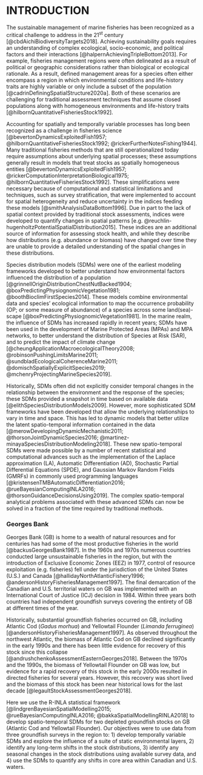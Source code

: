 # INTRODUCTION {#ref-intro}

The sustainable management of marine fisheries has been recognized as a critical challenge to address in the 21^st^ century [@cbdAichiBiodiversityTargets2018]. Achieving sustainability goals requires an understanding of complex ecological, socio-economic, and political factors and their interactions [@halpernAchievingTripleBottom2013]. For example, fisheries management regions were often delineated as a result of political or geographic considerations rather than biological or ecological rationale. As a result, defined management areas for a species often either encompass a region in which environmental conditions and life-history traits are highly variable or only include a subset of the population [@cadrinDefiningSpatialStructure2020a]. Both of these scenarios are challenging for traditional assessment techniques that assume closed populations along with homogeneous environments and life-history traits [@hilbornQuantitativeFisheriesStock1992]. 

Accounting for spatially and temporally variable processes has long been recognized as a challenge in fisheries science [@bevertonDynamicsExploitedFish1957; @hilbornQuantitativeFisheriesStock1992; @rickerFurtherNotesFishing1944]. Many traditional fisheries methods that are still operationalized today require assumptions about underlying spatial processes; these assumptions generally result in models that treat stocks as spatially homogeneous entities [@bevertonDynamicsExploitedFish1957; @rickerComputationInterpretationBiological1975; @hilbornQuantitativeFisheriesStock1992]. These simplifications were necessary because of computational and statistical limitations and techniques, such as survey stratification, that were implemented to account for spatial heterogeneity and reduce uncertainty in the indices feeding these models [@smithAnalysisDataBottom1996]. Due in part to the lack of spatial context provided by traditional stock assessments, indices were developed to quantify changes in spatial patterns [e.g. @reuchlin-hugenholtzPotentialSpatialDistribution2015]. These indices are an additional source of information for assessing stock health, and while they describe how distributions (e.g. abundance or biomass) have changed over time they are unable to provide a detailed understanding of the spatial changes in these distributions.

Species distribution models (SDMs) were one of the earliest modeling frameworks developed to better understand how environmental factors influenced the distribution of a population [@grinnellOriginDistributionChestNutBacked1904; @boxPredictingPhysiognomicVegetation1981; @boothBioclimFirstSpecies2014]. These models combine environmental data and species' ecological information to map the occurrence probability (OP; or some measure of abundance) of a species across some land(sea)-scape [@boxPredictingPhysiognomicVegetation1981]. In the marine realm, the influence of SDMs has increased rapidly in recent years; SDMs have been used in the development of Marine Protected Areas (MPAs) and MPA networks, to better understand the distribution of Species at Risk (SAR), and to predict the impact of climate change [@cheungApplicationMacroecologicalTheory2008; @robinsonPushingLimitsMarine2011; @sundbladEcologicalCoherenceMarine2011; @domischSpatiallyExplicitSpecies2019; @mchenryProjectingMarineSpecies2019].

Historically, SDMs often did not explicitly consider temporal changes in the relationship between the environment and the response of the species; these SDMs provided a snapshot in time based on available data [@elithSpeciesDistributionModels2009]. However, more sophisticated SDM frameworks have been developed that allow the underlying relationships to vary in time and space. This has led to dynamic models that better utilize the latent spatio-temporal information contained in the data [@merowDevelopingDynamicMechanistic2011; @thorsonJointDynamicSpecies2016; @martinez-minayaSpeciesDistributionModeling2018]. These new spatio-temporal SDMs were made possible by a number of recent statistical and computational advances such as the implementation of the Laplace approximation (LA), Automatic Differentiation (AD), Stochastic Partial Differential Equations (SPDE), and Gaussian Markov Random Fields (GMRFs) in commonly used programming languages [@kristensenTMBAutomaticDifferentiation2016; @rueBayesianComputingINLA2016; @thorsonGuidanceDecisionsUsing2019]. The complex spatio-temporal analytical problems associated with these advanced SDMs can now be solved in a fraction of the time required by traditional methods.

### Georges Bank

Georges Bank (GB) is home to a wealth of natural resources and for centuries has had some of the most productive fisheries in the world [@backusGeorgesBank1987]. In the 1960s and 1970s numerous countries conducted large unsustainable fisheries in the region, but with the introduction of Exclusive Economic Zones (EEZ) in 1977, control of resource exploitation (e.g. fisheries) fell under the jurisdiction of the United States (U.S.) and Canada [@hallidayNorthAtlanticFishery1996; @andersonHistoryFisheriesManagement1997]. The final demarcation of the Canadian and U.S. territorial waters on GB was implemented with an International Court of Justice (ICJ) decision in 1984. Within three years both countries had independent groundfish surveys covering the entirety of GB at different times of the year.

Historically, substantial groundfish fisheries occurred on GB, including Atlantic Cod (*Gadus morhua*) and Yellowtail Flounder (*Limanda ferruginea*) [@andersonHistoryFisheriesManagement1997]. As observed throughout the northwest Atlantic, the biomass of Atlantic Cod on GB declined significantly in the early 1990s and there has been little evidence for recovery of this stock since this collapse [@andrushchenkoAssessmentEasternGeorges2018]. Between the 1970s and the 1990s, the biomass of Yellowtail Flounder on GB was low, but evidence for a rapid recovery of this stock in the early 2000s resulted in directed fisheries for several years. However, this recovery was short lived and the biomass of this stock has been near historical lows for the last decade [@legaultStockAssessmentGeorges2018].

<!-- Fisheries management bodies in both Canada and the U.S. have implemented measures to protect the Atlantic Cod and Yellowtail Flounder stocks on GB. While these measures vary between the countries, there is a collaborative process to develop a shared quota for these two stocks [@tracTransboundaryResourceAssessment2020]; a quota which has declined substantially for both stocks over the last decade [@andrushchenkoAssessmentEasternGeorges2018; @legaultStockAssessmentGeorges2018]. In addition to regulations that attempt to directly limit fishing mortality, both countries have implemented spatial closures (Figure @ref(fig:Overview)). In the U.S., two large closed areas were implemented (Closed Area I (CA I) and II (CA II)) with the intent of aiding in the recovery of groundfish and invertebrate stocks on GB. These closures were established in 1994 and have been modified over time to occasionally allow some fishing activity [@linkEffectsAreaClosures2005; @murawskiLargescaleClosedAreas2000]. On the Canadian portion of GB, the groundfish fishery has historically been closed from March 1^st^ to May 31^st^ to protect spawning groundfish. In 1994 the closure was expanded to include the months of January and February in an effort to rebuild the Atlantic Haddock stock. This closure was subsequently shortened in 2005 to exclude January, resulting in a closure of the groundfish fishery from February through to the end of May. The Canadian Offshore Scallop Fishery (COSF) also faces restrictions on fishing during the peak groundfish spawning periods with time-area closures limiting the area in which this fishery can operate during February and March [Atlantic Cod; @dfoScallopFisheryArea2019] and June [Yellowtail Flounder; @dfoScallopFisheryArea2014]. The U.S. closures have been linked to the recovery of several stocks on GB [@linkEffectsAreaClosures2005; @murawskiLargescaleClosedAreas2000] although the reasons for the recent decline of Yellowtail Flounder and the ongoing lack of recovery of Atlantic Cod on the bank since the implementation of these closures remains uncertain [@andrushchenkoAssessmentEasternGeorges2018; @legaultStockAssessmentGeorges2018]. In Canada, there had been no comprehensive review of the closures until a recent review by @keithEvaluatingSocioeconomicConservation2020 that found little evidence that the COSF time-area closures were achieving their management objectives. This analysis also highlighted the need for a better understanding of the spatio-temporal distributions of both of these stocks in relation to the location and timing of these closures. -->

Here we use the R-INLA statistical framework [@lindgrenBayesianSpatialModelling2015; @rueBayesianComputingINLA2016; @bakkaSpatialModellingRINLA2018] to develop spatio-temporal SDMs for two depleted groundfish stocks on GB (Atlantic Cod and Yellowtail Flounder). Our objectives were to use data from three groundfish surveys in the region to: 1) develop temporally variable SDMs and explore the influence of a suite of static environmental layers, 2) identify any long-term shifts in the stock distributions, 3) identify any seasonal changes in the stock distributions using available survey data, and 4) use the SDMs to quantify any shifts in core area within Canadian and U.S. waters.

<!-- From a scientific perspective, disentangling how environmental, ecological, and anthropogenic factors impact the population dynamics of marine fishes is pivotal to development of sustainability strategies.  -->

<!-- Species Distribution models (SDMs) have been used for a long time in fisheries.  These models typically try to map spatial patterns in species distribution using available environmental covariates.  Without a detailed knowledge of processes underlying the spatial patterns the use of environmental covariates alone cannot fully account for spatial and temporal variability.  These environmental covariates are typically proxies for more complex unobserved(able)ed processes, and changes in these relationships are difficult to account for in these models. -->

<!-- Recent statistical advances have lead to the development of tools which can be used to develop more realistic SDMs.  These models can account for environmental covariates along with accounting for unexplained spatio-temporal variability.  These kindas of SDMs enable the model to identify the consistent environmental signal (covariates) to be estimated while also providing a statistical framework in which the unexplained spatio-temporal variability can be used to better understand spatio-temporal changes in the species distribution. -->

<!-- Tracking spatio-temporal changes facilitates the development of models which can identify consistent spatial anomalies in which the metric being measures deviates from expectation.  Tracking long-term changes improves our understanding of species shifts and provides insight into how changing environmental conditions impact the strength of the environmental correlations.  This provides a framework for predicting the impact of directed environmental change (e.g. climate change). -->
